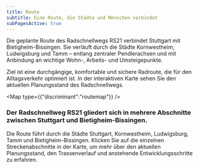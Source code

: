 ```yaml
---
title: Route
subtitle: Eine Route, die Städte und Menschen verbindet
subPagesActive: true
---
```

Die geplante Route des Radschnellwegs RS21 verbindet Stuttgart mit Bietigheim-Bissingen. Sie verläuft durch die Städte Kornwestheim, Ludwigsburg und Tamm – entlang zentraler Pendlerachsen und mit Anbindung an wichtige Wohn-, Arbeits- und Umsteigepunkte.

Ziel ist eine durchgängige, komfortable und sichere Radroute, die für den Alltagsverkehr optimiert ist. In der interaktiven Karte sehen Sie den aktuellen Planungsstand des Radschnellwegs.

<Map type={{"discriminant":"routemap"}} />

### **Der Radschnellweg RS21 gliedert sich in mehrere Abschnitte zwischen Stuttgart und Bietigheim-Bissingen.**

Die Route führt durch die Städte Stuttgart, Kornwestheim, Ludwigsburg, Tamm und Bietigheim-Bissingen. Klicken Sie auf die einzelnen Streckenabschnitte in der Karte, um mehr über den aktuellen Planungsstand, den Trassenverlauf und anstehende Entwicklungsschritte zu erfahren.
